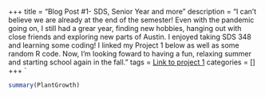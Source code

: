 +++
title = "Blog Post #1- SDS, Senior Year and more"
description = "I can't believe we are already at the end of the semester! Even with the pandemic going on, I still had a grear year, finding new hobbies, hanging out with close friends and exploring new parts of Austin. I enjoyed taking SDS 348 and learning some coding! I linked my Project 1 below as well as some random R code. Now, I'm looking foward to having a fun, relaxing summer and starting school again in the fall."
tags = [Link to project 1](/project/project1/)
categories = []
+++
`
``` R
summary(PlantGrowth)

```
